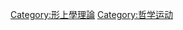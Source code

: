 {{Commonscat|Materialism}}
{{Portal|哲學}}
{{Catmain|唯物主義}}

[[Category:形上學理論|Category:形上學理論]]
[[Category:哲学运动|Category:哲学运动]]